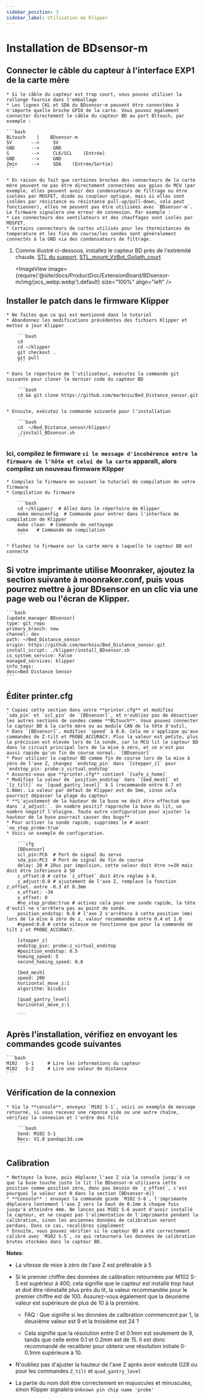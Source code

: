 ```yaml
---
sidebar_position: 3
sidebar_label: Utilisation de Klipper
---
```






# Installation de **BDsensor-m**

## Connecter le câble du capteur à l'interface EXP1 de la carte mère
    * Si le câble du capteur est trop court, vous pouvez utiliser la rallonge fournie dans l'emballage
    * Les lignes CKL et SDA du BDsensor-m peuvent être connectées à n'importe quelle broche GPIO de la carte. Vous pouvez également connecter directement le câble du capteur BD au port Bltouch, par exemple :

    ```bash
    BLtouch    |    BDsensor-m
    5V       -->     5V
    GND      -->     GND
    S        -->     CLK/SCL    (Entrée)
    GND      -->     GND
    Zmin     -->     SDA    (Entrée/Sortie) 
    ```

    * En raison du fait que certaines broches des connecteurs de la carte mère peuvent ne pas être directement connectées aux gpios du MCU (par exemple, elles peuvent avoir des condensateurs de filtrage ou être isolées par MOSFET, diode ou coupleur optique, mais si elles sont isolées par résistance ou résistance pull-up/pull-down, cela peut fonctionner), elles ne peuvent pas être utilisées avec `BDsensor-m`. Le firmware signalera une erreur de connexion. Par exemple :
    * Les connecteurs des ventilateurs et des chauffages sont isolés par MOSFET,
    * Certains connecteurs de cartes utilisés pour les thermistances de température et les fins de course/les sondes sont généralement connectés à la GND via des condensateurs de filtrage.

1. Comme illustré ci-dessous, installez le capteur BD près de l'extrémité chaude. [STL du support](https://www.thingiverse.com/thing:6098131), [STL_mount_VzBot_Goliath_court](https://discord.com/channels/829828765512106054/1163237892957671424)

    <ImageView image={require('@site/docs/ProductDoc/ExtensionBoard/BDsensor-m/img/jxcs_webp.webp').default} size="100%" align="left" />


## Installer le patch dans le firmware Klipper
    * Ne faites que ce qui est mentionné dans le tutoriel
    * Abandonnez les modifications précédentes des fichiers Klipper et mettez à jour Klipper

        ```bash
        cd
        cd ~/klipper
        git checkout .
        git pull
        ```

    * Dans le répertoire de l'utilisateur, exécutez la commande git suivante pour cloner le dernier code du capteur BD

        ```bash
        cd && git clone https://github.com/markniu/Bed_Distance_sensor.git
        ```

    * Ensuite, exécutez la commande suivante pour l'installation

        ```bash
        cd  ~/Bed_Distance_sensor/klipper/
        ./install_BDsensor.sh
        ```
### Ici, compilez le firmware `si le message d'incohérence entre le firmware de l'hôte et celui de la carte` apparaît, alors compilez un nouveau firmware Klipper
    * Compilez le firmware en suivant le tutoriel de compilation de votre firmware
    * Compilation du firmware   

        ```bash
        cd ~/klipper/  # Allez dans le répertoire de Klipper
        make menuconfig  # Commande pour entrer dans l'interface de compilation de Klipper
        make clean  # Commande de nettoyage
        make   # Commande de compilation
        ```

    * Flashez le firmware sur la carte mère à laquelle le capteur BD est connecté

## Si votre imprimante utilise Moonraker, ajoutez la section suivante à moonraker.conf, puis vous pourrez mettre à jour BDsensor en un clic via une page web ou l'écran de Klipper.

    ```bash
    [update_manager BDsensor]
    type: git_repo
    primary_branch: new
    channel: dev
    path: ~/Bed_Distance_sensor
    origin: https://github.com/markniu/Bed_Distance_sensor.git
    install_script: ./klipper/install_BDsensor.sh
    is_system_service: False
    managed_services: klipper
    info_tags:
    desc=Bed Distance Sensor
    ```

## Éditer printer.cfg

    * Copiez cette section dans votre **printer.cfg** et modifiez `sda_pin` et `scl_pin` de `[BDsensor]`, et n'oubliez pas de désactiver les autres sections de sondes comme **BLtouch**. Vous pouvez connecter le capteur BD à la carte mère ou au module CAN de la tête d'outil,
    * Dans `[BDsensor]`, modifiez `speed` à 0.8. Cela ne s'applique qu'aux commandes de Z-tilt et PROBE_ACCURACY. Plus la valeur est petite, plus la précision est élevée lors de la sonde, car le MCU lit le capteur BD dans le circuit principal lors de la mise à zéro, et ce n'est pas aussi rapide qu'un fin de course normal. `[BDsensor]`
    * Pour utiliser le capteur BD comme fin de course lors de la mise à zéro de l'axe Z, changez `endstop_pin` dans `[stepper_z]` pour `endstop_pin: probe:z_virtual_endstop`
    * Assurez-vous que **printer.cfg** contient `[safe_z_home]` 
    * Modifiez la valeur de `position_endstop` dans `[bed_mesh]` et `[z_tilt]` ou `[quad_gantry_level]` à 1 (recommandé entre 0.7 et 1.0mm). La valeur par défaut de Klipper est de 5mm, sinon cela pourrait dépasser la plage du capteur
    * **L'ajustement de la hauteur de la buse ne doit être effectué que dans `z_adjust:`. Un nombre positif rapproche la buse du lit, un nombre négatif l'éloigne. Toute autre configuration pour ajuster la hauteur de la buse pourrait causer des bugs**
    * Pour activer la sonde rapide, supprimez le # avant `no_stop_probe:true`
    * Voici un exemple de configuration.

        ```cfg
        [BDsensor] 
        scl_pin:PC6  # Port de signal du servo
        sda_pin:PC3  # Port de signal de fin de course
        delay: 20 # 20us par impulsion, cette valeur doit être >=20 mais doit être inférieure à 50
        z_offset:0 # cette `z_offset` doit être réglée à 0. 
        z_adjust:0.0 # ajustement de l'axe Z, remplace la fonction z_offset. entre -0.3 et 0.3mm
        x_offset: -34
        y_offset: 0
        #no_stop_probe:true # activez cela pour une sonde rapide, la tête d'outil ne s'arrêtera pas au point de sonde.
        position_endstop: 0.8 # l'axe Z s'arrêtera à cette position (mm) lors de la mise à zéro de z, valeur recommandée entre 0.4 et 1.0
        #speed:0.8 # cette vitesse ne fonctionne que pour la commande de tilt z et PROBE_ACCURACY.

        [stepper_z]
        endstop_pin: probe:z_virtual_endstop 
        #position_endstop: 0.5
        homing_speed: 5
        second_homing_speed: 0.8

        [bed_mesh]
        speed: 200
        horizontal_move_z:1
        algorithm: bicubic

        [quad_gantry_level]
        horizontal_move_z:1

        ```

## Après l'installation, vérifiez en envoyant les commandes gcode suivantes

    ```bash
    M102   S-1     # Lire les informations du capteur
    M102   S-2     # Lire une valeur de distance
    ```

## Vérification de la connexion

    * Via la **console**, envoyez `M102 S-1`, voici un exemple de message retourné, si vous recevez une réponse vide ou une autre chaîne, vérifiez la connexion et l'ordre des fils

        ```bash
        Send: M102 S-1
        Recv: V1.0 pandapi3d.com
        ```

## Calibration

    * Nettoyez la buse, puis déplacez l'axe Z via la console jusqu'à ce que la buse touche juste le lit (le BDsensor-m utilisera cette position comme position zéro, donc pas besoin de `z_offset`, c'est pourquoi la valeur est 0 dans la section [BDsensor-m])
    * **Console** : envoyez la commande gcode `M102 S-6`, l'imprimante déplacera lentement l'axe Z vers le haut de 0.1mm à chaque fois jusqu'à atteindre 4mm. Ne lancez pas M102 S-6 avant d'avoir installé le capteur, et ne coupez pas l'alimentation de l'imprimante pendant la calibration, sinon les anciennes données de calibration seront perdues. Dans ce cas, recalibrez simplement
    * Ensuite, vous pouvez vérifier si le capteur BD a été correctement calibré avec `M102 S-5`, ce qui retournera les données de calibration brutes stockées dans le capteur BD.

**Notes**:

* La vitesse de mise à zéro de l'axe Z est préférable à 5

* Si le premier chiffre des données de calibration retournées par M102 S-5 est supérieur à 400, cela signifie que le capteur est installé trop haut et doit être réinstallé plus près du lit, la valeur recommandée pour le premier chiffre est de 100. Assurez-vous également que la deuxième valeur est supérieure de plus de 10 à la première.

  * FAQ : Que signifie si les données de calibration commencent par 1, la deuxième valeur est 9 et la troisième est 24 ?

  * Cela signifie que la résolution entre 0 et 0.1mm est seulement de 9, tandis que celle entre 0.1 et 0.2mm est de 15. Il est donc recommandé de recalibrer pour obtenir une résolution initiale 0-0.1mm supérieure à 10.

* N'oubliez pas d'ajuster la hauteur de l'axe Z après avoir exécuté G28 ou pour les commandes `Z_tilt` et `quad_gantry_level`

* La partie du nom doit être correctement en majuscules et minuscules, sinon Klipper signalera `Unknown pin chip name 'probe'`